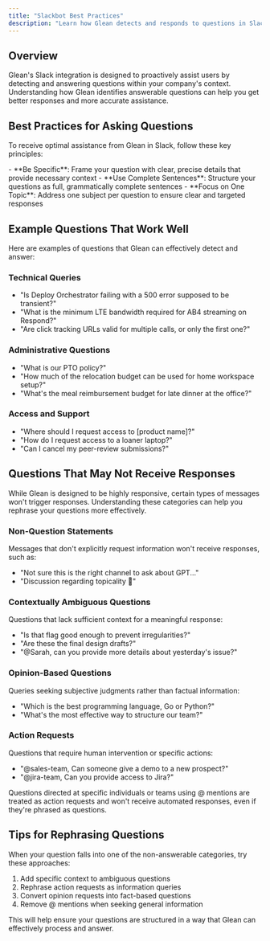 ```yaml
---
title: "Slackbot Best Practices"
description: "Learn how Glean detects and responds to questions in Slack conversations"
---
```


## Overview

Glean's Slack integration is designed to proactively assist users by detecting and answering questions within your company's context. Understanding how Glean identifies answerable questions can help you get better responses and more accurate assistance.

## Best Practices for Asking Questions

To receive optimal assistance from Glean in Slack, follow these key principles:

<Card title="Key Guidelines for Effective Questions">
- **Be Specific**: Frame your question with clear, precise details that provide necessary context
- **Use Complete Sentences**: Structure your questions as full, grammatically complete sentences
- **Focus on One Topic**: Address one subject per question to ensure clear and targeted responses
</Card>

## Example Questions That Work Well

Here are examples of questions that Glean can effectively detect and answer:

### Technical Queries
- "Is Deploy Orchestrator failing with a 500 error supposed to be transient?"
- "What is the minimum LTE bandwidth required for AB4 streaming on Respond?"
- "Are click tracking URLs valid for multiple calls, or only the first one?"

### Administrative Questions
- "What is our PTO policy?"
- "How much of the relocation budget can be used for home workspace setup?"
- "What's the meal reimbursement budget for late dinner at the office?"

### Access and Support
- "Where should I request access to [product name]?"
- "How do I request access to a loaner laptop?"
- "Can I cancel my peer-review submissions?"

## Questions That May Not Receive Responses

<Info>
While Glean is designed to be highly responsive, certain types of messages won't trigger responses. Understanding these categories can help you rephrase your questions more effectively.
</Info>

### Non-Question Statements
Messages that don't explicitly request information won't receive responses, such as:
- "Not sure this is the right channel to ask about GPT..."
- "Discussion regarding topicality :thread:"

### Contextually Ambiguous Questions
Questions that lack sufficient context for a meaningful response:
- "Is that flag good enough to prevent irregularities?"
- "Are these the final design drafts?"
- "@Sarah, can you provide more details about yesterday's issue?"

### Opinion-Based Questions
Queries seeking subjective judgments rather than factual information:
- "Which is the best programming language, Go or Python?"
- "What's the most effective way to structure our team?"

### Action Requests
Questions that require human intervention or specific actions:
- "@sales-team, Can someone give a demo to a new prospect?"
- "@jira-team, Can you provide access to Jira?"

<Warning>
Questions directed at specific individuals or teams using @ mentions are treated as action requests and won't receive automated responses, even if they're phrased as questions.
</Warning>

## Tips for Rephrasing Questions

When your question falls into one of the non-answerable categories, try these approaches:

1. Add specific context to ambiguous questions
2. Rephrase action requests as information queries
3. Convert opinion requests into fact-based questions
4. Remove @ mentions when seeking general information

This will help ensure your questions are structured in a way that Glean can effectively process and answer.